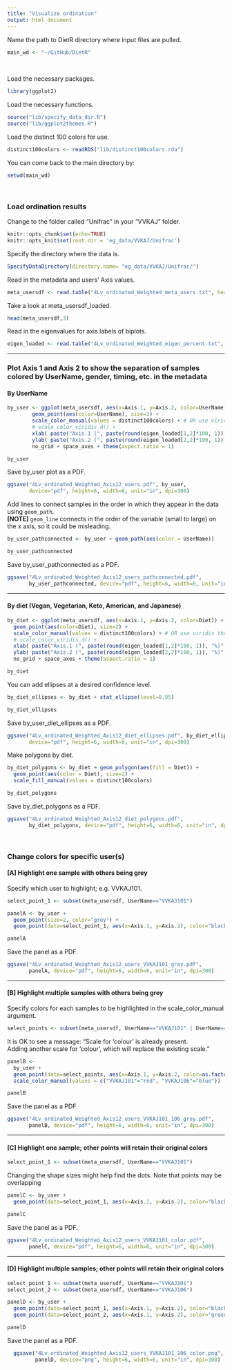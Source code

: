 ```yaml
---
title: "Visualize ordination"
output: html_document
---
```


Name the path to DietR directory where input files are pulled.
```r
main_wd <- "~/GitHub/DietR"
```

<br>

Load the necessary packages.
```r
library(ggplot2)
```

Load the necessary functions.
```r
source("lib/specify_data_dir.R")
source("lib/ggplot2themes.R")
```

Load the distinct 100 colors for use.
```r
distinct100colors <- readRDS("lib/distinct100colors.rda")
```

You can come back to the main directory by:
```r
setwd(main_wd)
```

<br>

### Load ordination results

Change to the folder called "Unifrac" in your "VVKAJ" folder.
```r
knitr::opts_chunk$set(echo=TRUE)
knitr::opts_knit$set(root.dir = 'eg_data/VVKAJ/Unifrac')
```

Specify the directory where the data is.
```r
SpecifyDataDirectory(directory.name= "eg_data/VVKAJ/Unifrac/")
```
<!-- [NOTE] SpecifyDataDirectory function is not executed by R markdown, but just showing  -->
<!--  the code so that this tutorial will have the same code as the R script.  -->
  
Read in the metadata and users' Axis values. 
```r
meta_usersdf <- read.table("4Lv_ordinated_Weighted_meta_users.txt", header=T)
```

Take a look at meta_usersdf_loaded.
```r
head(meta_usersdf,3)
```

Read in the eigenvalues for axis labels of biplots.
```r
eigen_loaded <- read.table("4Lv_ordinated_Weighted_eigen_percent.txt", header=T)
```

---

### Plot Axis 1 and Axis 2 to show the separation of samples colored by UserName, gender, timing, etc. in the metadata

#### By UserName
```r
by_user <- ggplot(meta_usersdf, aes(x=Axis.1, y=Axis.2, color=UserName)) +
        geom_point(aes(color=UserName), size=2) + 
        scale_color_manual(values = distinct100colors) + # OR use viridis theme.
        # scale_color_viridis_d() +
        xlab( paste("Axis.1 (", paste(round(eigen_loaded[1,2]*100, 1)), "%)", sep="") ) +
        ylab( paste("Axis.2 (", paste(round(eigen_loaded[2,2]*100, 1)), "%)", sep="") ) +
        no_grid + space_axes + theme(aspect.ratio = 1)
```

```r
by_user
```

Save by_user plot as a PDF.
```r
ggsave("4Lv_ordinated_Weighted_Axis12_users.pdf", by_user,
       device="pdf", height=6, width=6, unit="in", dpi=300)
```

Add lines to connect samples in the order in which they appear in the data using `geom_path`.\
**[NOTE]** `geom_line` connects in the order of the variable (small to large) on the x axis, so it could be misleading.
```r
by_user_pathconnected <- by_user + geom_path(aes(color = UserName))  
```

```r
by_user_pathconnected
```

Save by_user_pathconnected as a PDF.
```r
ggsave("4Lv_ordinated_Weighted_Axis12_users_pathconnected.pdf", 
       by_user_pathconnected, device="pdf", height=6, width=6, unit="in", dpi=300)
```

---

#### By diet (Vegan, Vegetarian, Keto, American, and Japanese)
```r
by_diet <- ggplot(meta_usersdf, aes(x=Axis.1, y=Axis.2, color=Diet)) +
  geom_point(aes(color=Diet), size=2) + 
  scale_color_manual(values = distinct100colors) + # OR use viridis theme.
  # scale_color_viridis_d() +
  xlab( paste("Axis.1 (", paste(round(eigen_loaded[1,2]*100, 1)), "%)", sep="") ) +
  ylab( paste("Axis.2 (", paste(round(eigen_loaded[2,2]*100, 1)), "%)", sep="") ) +
  no_grid + space_axes + theme(aspect.ratio = 1)
```

```r
by_diet
```

You can add ellipses at a desired confidence level.
```r
by_diet_ellipses <- by_diet + stat_ellipse(level=0.95) 

```

```r
by_diet_ellipses
```

Save by_user_diet_ellipses as a PDF.
```r
ggsave("4Lv_ordinated_Weighted_Axis12_diet_ellipses.pdf", by_diet_ellipses, 
       device="pdf", height=6, width=6, unit="in", dpi=300)
```

Make polygons by diet.
```r
by_diet_polygons <- by_diet + geom_polygon(aes(fill = Diet)) + 
  geom_point(aes(color = Diet), size=2) + 
  scale_fill_manual(values = distinct100colors)
```

```r
by_diet_polygons
```

Save by_diet_polygons as a PDF.
```r
ggsave("4Lv_ordinated_Weighted_Axis12_diet_polygons.pdf", 
       by_diet_polygons, device="pdf", height=6, width=6, unit="in", dpi=300)
```

<br>

### Change colors for specific user(s) 

#### [A] Highlight one sample with others being grey

Specify which user to highlight; e.g. VVKAJ101.
```r
select_point_1 <- subset(meta_usersdf, UserName=="VVKAJ101") 
```

```r
panelA <- by_user + 
  geom_point(size=2, color="grey") +  
  geom_point(data=select_point_1, aes(x=Axis.1, y=Axis.2), color="black", size=2) 
```

```r
panelA
```

Save the panel as a PDF.
```r
ggsave("4Lv_ordinated_Weighted_Axis12_users_VVKAJ101_grey.pdf", 
       panelA, device="pdf", height=6, width=6, unit="in", dpi=300)
```

---

#### [B] Highlight multiple samples with others being grey

Specify colors for each samples to be highlighted in the scale_color_manual argument.
```r
select_points <- subset(meta_usersdf, UserName=="VVKAJ101" | UserName=="VVKAJ106" )
```

It is OK to see a message: "Scale for 'colour' is already present.\
Adding another scale for 'colour', which will replace the existing scale."

```r
panelB <- 
  by_user + 
  geom_point(data=select_points, aes(x=Axis.1, y=Axis.2, color=as.factor(UserName))) +
  scale_color_manual(values = c("VVKAJ101"="red", "VVKAJ106"="blue")) 
```

```r
panelB
```

Save the panel as a PDF.
```r
ggsave("4Lv_ordinated_Weighted_Axis12_users_VVKAJ101_106_grey.pdf", 
       panelB, device="pdf", height=6, width=6, unit="in", dpi=300)
```

---

#### [C] Highlight one sample; other points will retain their original colors
```r
select_point_1 <- subset(meta_usersdf, UserName=="VVKAJ101") 
```

Changing the shape sizes might help find the dots. Note that points may be overlapping
```r
panelC <- by_user + 
  geom_point(data=select_point_1, aes(x=Axis.1, y=Axis.2), color="black", size=4) 
```

```r
panelC
```

Save the panel as a PDF.
```r
ggsave("4Lv_ordinated_Weighted_Axis12_users_VVKAJ101_color.pdf", 
       panelC, device="pdf", height=6, width=6, unit="in", dpi=300)
```

---

#### [D] Highlight multiple samples; other points will retain their original colors
```r
select_point_1 <- subset(meta_usersdf, UserName=="VVKAJ101") 
select_point_2 <- subset(meta_usersdf, UserName=="VVKAJ106") 

```

```r
panelD <- by_user + 
  geom_point(data=select_point_1, aes(x=Axis.1, y=Axis.2), color="black", size=4) +
  geom_point(data=select_point_2, aes(x=Axis.1, y=Axis.2), color="green", size=4) 
```

```r
panelD
```
  
Save the panel as a PDF.
```r
  ggsave("4Lv_ordinated_Weighted_Axis12_users_VVKAJ101_106_color.png", 
         panelD, device="png", height=6, width=6, unit="in", dpi=300)
```

  

